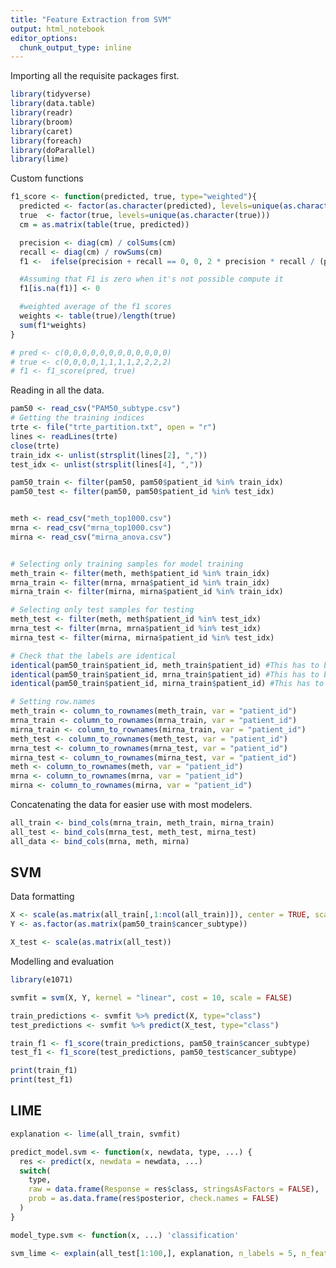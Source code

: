 ```yaml
---
title: "Feature Extraction from SVM"
output: html_notebook
editor_options: 
  chunk_output_type: inline
---
```


Importing all the requisite packages first.
```r
library(tidyverse)
library(data.table)
library(readr)
library(broom)
library(caret)
library(foreach)
library(doParallel)
library(lime)
```

Custom functions
```r
f1_score <- function(predicted, true, type="weighted"){
  predicted <- factor(as.character(predicted), levels=unique(as.character(true)))
  true  <- factor(true, levels=unique(as.character(true)))
  cm = as.matrix(table(true, predicted))

  precision <- diag(cm) / colSums(cm)
  recall <- diag(cm) / rowSums(cm)
  f1 <-  ifelse(precision + recall == 0, 0, 2 * precision * recall / (precision + recall))

  #Assuming that F1 is zero when it's not possible compute it
  f1[is.na(f1)] <- 0

  #weighted average of the f1 scores
  weights <- table(true)/length(true)
  sum(f1*weights)
}

# pred <- c(0,0,0,0,0,0,0,0,0,0,0,0)
# true <- c(0,0,0,0,1,1,1,1,2,2,2,2)
# f1 <- f1_score(pred, true)
```


Reading in all the data.
```r
pam50 <- read_csv("PAM50_subtype.csv")
# Getting the training indices
trte <- file("trte_partition.txt", open = "r")
lines <- readLines(trte)
close(trte)
train_idx <- unlist(strsplit(lines[2], ","))
test_idx <- unlist(strsplit(lines[4], ","))

pam50_train <- filter(pam50, pam50$patient_id %in% train_idx)
pam50_test <- filter(pam50, pam50$patient_id %in% test_idx)


meth <- read_csv("meth_top1000.csv")
mrna <- read_csv("mrna_top1000.csv")
mirna <- read_csv("mirna_anova.csv")


# Selecting only training samples for model training
meth_train <- filter(meth, meth$patient_id %in% train_idx)
mrna_train <- filter(mrna, mrna$patient_id %in% train_idx)
mirna_train <- filter(mirna, mirna$patient_id %in% train_idx)

# Selecting only test samples for testing
meth_test <- filter(meth, meth$patient_id %in% test_idx)
mrna_test <- filter(mrna, mrna$patient_id %in% test_idx)
mirna_test <- filter(mirna, mirna$patient_id %in% test_idx)

# Check that the labels are identical
identical(pam50_train$patient_id, meth_train$patient_id) #This has to be true
identical(pam50_train$patient_id, mrna_train$patient_id) #This has to be true
identical(pam50_train$patient_id, mirna_train$patient_id) #This has to be true

# Setting row.names
meth_train <- column_to_rownames(meth_train, var = "patient_id")
mrna_train <- column_to_rownames(mrna_train, var = "patient_id")
mirna_train <- column_to_rownames(mirna_train, var = "patient_id")
meth_test <- column_to_rownames(meth_test, var = "patient_id")
mrna_test <- column_to_rownames(mrna_test, var = "patient_id")
mirna_test <- column_to_rownames(mirna_test, var = "patient_id")
meth <- column_to_rownames(meth, var = "patient_id")
mrna <- column_to_rownames(mrna, var = "patient_id")
mirna <- column_to_rownames(mirna, var = "patient_id")
```

Concatenating the data for easier use with most modelers.

```r
all_train <- bind_cols(mrna_train, meth_train, mirna_train)
all_test <- bind_cols(mrna_test, meth_test, mirna_test)
all_data <- bind_cols(mrna, meth, mirna)
```

## SVM

Data formatting
```r
X <- scale(as.matrix(all_train[,1:ncol(all_train)]), center = TRUE, scale = TRUE)
Y <- as.factor(as.matrix(pam50_train$cancer_subtype))

X_test <- scale(as.matrix(all_test))
```

Modelling and evaluation
```r
library(e1071)

svmfit = svm(X, Y, kernel = "linear", cost = 10, scale = FALSE)

train_predictions <- svmfit %>% predict(X, type="class")
test_predictions <- svmfit %>% predict(X_test, type="class")

train_f1 <- f1_score(train_predictions, pam50_train$cancer_subtype)
test_f1 <- f1_score(test_predictions, pam50_test$cancer_subtype)

print(train_f1)
print(test_f1)
```

## LIME
```r
explanation <- lime(all_train, svmfit)

predict_model.svm <- function(x, newdata, type, ...) {
  res <- predict(x, newdata = newdata, ...)
  switch(
    type,
    raw = data.frame(Response = res$class, stringsAsFactors = FALSE),
    prob = as.data.frame(res$posterior, check.names = FALSE)
  )
}

model_type.svm <- function(x, ...) 'classification'

svm_lime <- explain(all_test[1:100,], explanation, n_labels = 5, n_features = 10)
```

